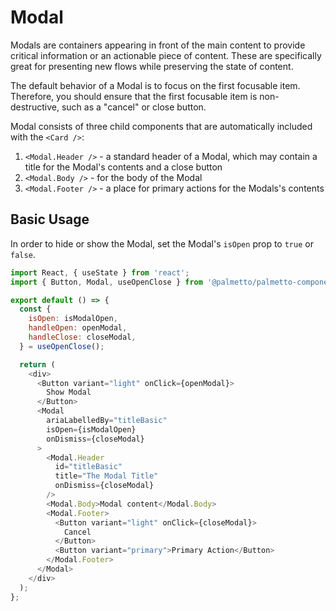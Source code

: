 
<Meta title="Components/Modal/Codesandbox" />

# Modal

Modals are containers appearing in front of the main content to provide critical information or an actionable piece of content.
These are specifically great for presenting new flows while preserving the state of content.

The default behavior of a Modal is to focus on the first focusable item.
Therefore, you should ensure that the first focusable item is non-destructive, such as a "cancel" or close button.

Modal consists of three child components that are automatically included with the `<Card />`:

1. `<Modal.Header />` - a standard header of a Modal, which may contain a title for the Modal's contents and a close button
1. `<Modal.Body />` - for the body of the Modal
1. `<Modal.Footer />` - a place for primary actions for the Modals's contents

## Basic Usage

In order to hide or show the Modal, set the Modal's `isOpen` prop to `true` or `false`.

```js codesandbox=palmetto-components
import React, { useState } from 'react';
import { Button, Modal, useOpenClose } from '@palmetto/palmetto-components';

export default () => {
  const {
    isOpen: isModalOpen,
    handleOpen: openModal,
    handleClose: closeModal,
  } = useOpenClose();

  return (
    <div>
      <Button variant="light" onClick={openModal}>
        Show Modal
      </Button>
      <Modal
        ariaLabelledBy="titleBasic"
        isOpen={isModalOpen}
        onDismiss={closeModal}
      >
        <Modal.Header
          id="titleBasic"
          title="The Modal Title"
          onDismiss={closeModal}
        />
        <Modal.Body>Modal content</Modal.Body>
        <Modal.Footer>
          <Button variant="light" onClick={closeModal}>
            Cancel
          </Button>
          <Button variant="primary">Primary Action</Button>
        </Modal.Footer>
      </Modal>
    </div>
  );
};
```
